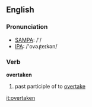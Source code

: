 ==English==

===Pronunciation===
*[[w:SAMPA|SAMPA]]: /'/
*[[w:IPA|IPA]]: /'ovəɻteɪkən/

===Verb===
'''overtaken'''

# past participle of to [[overtake]]

[[it:overtaken]]